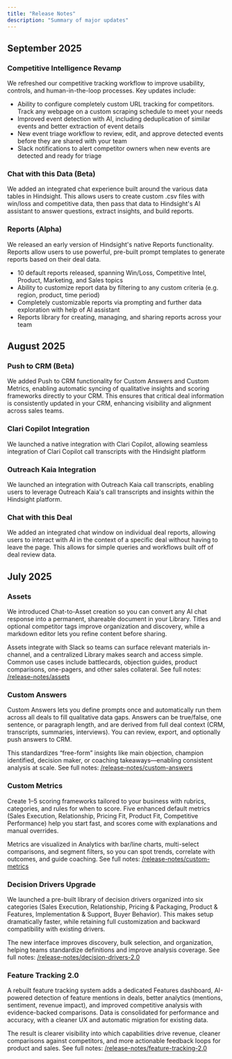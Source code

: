 ```yaml
---
title: "Release Notes"
description: "Summary of major updates"
---
```


## September 2025

### Competitive Intelligence Revamp
We refreshed our competitive tracking workflow to improve usability, controls, and human-in-the-loop processes. Key updates include:
- Ability to configure completely custom URL tracking for competitors. Track any webpage on a custom scraping schedule to meet your needs
- Improved event detection with AI, including deduplication of similar events and better extraction of event details
- New event triage workflow to review, edit, and approve detected events before they are shared with your team
- Slack notifications to alert competitor owners when new events are detected and ready for triage

### Chat with this Data (Beta)
We added an integrated chat experience built around the various data tables in Hindsight. This allows users to create custom .csv files with win/loss and competitive data,
then pass that data to Hindsight's AI assistant to answer questions, extract insights, and build reports.

### Reports (Alpha)
We released an early version of Hindsight's native Reports functionality. Reports allow users to use powerful, pre-built prompt templates to generate reports based on their deal data.
- 10 default reports released, spanning Win/Loss, Competitive Intel, Product, Marketing, and Sales topics
- Ability to customize report data by filtering to any custom criteria (e.g. region, product, time period)
- Completely customizable reports via prompting and further data exploration with help of AI assistant
- Reports library for creating, managing, and sharing reports across your team

## August 2025

### Push to CRM (Beta)
We added Push to CRM functionality for Custom Answers and Custom Metrics, enabling automatic syncing of qualitative insights and scoring frameworks directly to your CRM. This ensures that critical deal information is consistently updated in your CRM, enhancing visibility and alignment across sales teams.

### Clari Copilot Integration
We launched a native integration with Clari Copilot, allowing seamless integration of Clari Copilot call transcripts with the Hindsight platform

### Outreach Kaia Integration
We launched an integration with Outreach Kaia call transcripts, enabling users to leverage Outreach Kaia's call transcripts and insights within the Hindsight platform.

### Chat with this Deal
We added an integrated chat window on individual deal reports, allowing users to interact with AI in the context of a specific deal without having to leave the page. This allows for simple queries and workflows built off of deal review data.


## July 2025

### Assets
We introduced Chat-to-Asset creation so you can convert any AI chat response into a permanent, shareable document in your Library. Titles and optional competitor tags improve organization and discovery, while a markdown editor lets you refine content before sharing.

Assets integrate with Slack so teams can surface relevant materials in-channel, and a centralized Library makes search and access simple. Common use cases include battlecards, objection guides, product comparisons, one-pagers, and other sales collateral. See full notes: [/release-notes/assets](/release-notes/assets)

### Custom Answers 
Custom Answers lets you define prompts once and automatically run them across all deals to fill qualitative data gaps. Answers can be true/false, one sentence, or paragraph length, and are derived from full deal context (CRM, transcripts, summaries, interviews). You can review, export, and optionally push answers to CRM.

This standardizes “free-form” insights like main objection, champion identified, decision maker, or coaching takeaways—enabling consistent analysis at scale. See full notes: [/release-notes/custom-answers](/release-notes/custom-answers)

### Custom Metrics
Create 1–5 scoring frameworks tailored to your business with rubrics, categories, and rules for when to score. Five enhanced default metrics (Sales Execution, Relationship, Pricing Fit, Product Fit, Competitive Performance) help you start fast, and scores come with explanations and manual overrides.

Metrics are visualized in Analytics with bar/line charts, multi-select comparisons, and segment filters, so you can spot trends, correlate with outcomes, and guide coaching. See full notes: [/release-notes/custom-metrics](/release-notes/custom-metrics)

### Decision Drivers Upgrade
We launched a pre-built library of decision drivers organized into six categories (Sales Execution, Relationship, Pricing & Packaging, Product & Features, Implementation & Support, Buyer Behavior). This makes setup dramatically faster, while retaining full customization and backward compatibility with existing drivers.

The new interface improves discovery, bulk selection, and organization, helping teams standardize definitions and improve analysis coverage. See full notes: [/release-notes/decision-drivers-2.0](/release-notes/decision-drivers-2.0)

### Feature Tracking 2.0
A rebuilt feature tracking system adds a dedicated Features dashboard, AI-powered detection of feature mentions in deals, better analytics (mentions, sentiment, revenue impact), and improved competitive analysis with evidence-backed comparisons. Data is consolidated for performance and accuracy, with a cleaner UX and automatic migration for existing data.

The result is clearer visibility into which capabilities drive revenue, cleaner comparisons against competitors, and more actionable feedback loops for product and sales. See full notes: [/release-notes/feature-tracking-2.0](/release-notes/feature-tracking-2.0)
